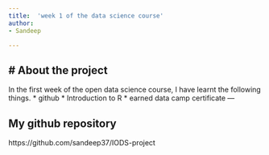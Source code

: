 ```yaml
---
title:  'week 1 of the data science course'
author:
- Sandeep

---
```


# About the project
---
In the first week of the open data science course, I have learnt the following things.
*  github
*  Introduction to R
*  earned data camp certificate
---

## My github repository 
https://github.com/sandeep37/IODS-project

